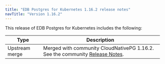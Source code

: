 ```yaml
---
title: "EDB Postgres for Kubernetes 1.16.2 release notes"
navTitle: "Version 1.16.2"
---
```


This release of EDB Postgres for Kubernetes includes the following:

|      Type      |                                                                                  Description                                                                                   |
| -------------- | ------------------------------------------------------------------------------------------------------------------------------------------------------------------------------ |
| Upstream merge | Merged with community CloudNativePG 1.16.2. See the community [Release Notes](https://cloudnative-pg.io/documentation/1.16/release_notes/v1.16.2/).                                    |

